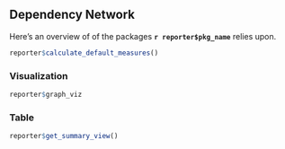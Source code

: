 
## Dependency Network

Here's an overview of of the packages **`r reporter$pkg_name`** relies upon.

```r
reporter$calculate_default_measures()
```

### Visualization

```r
reporter$graph_viz
```

### Table

```r
reporter$get_summary_view()
```
